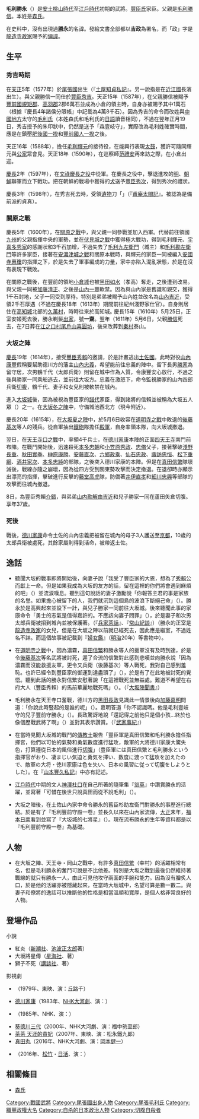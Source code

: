 {{日本武士
|名稱= 毛利 勝永
|圖片名稱= 
|圖片大小= 
|圖片說明= 
|時代= [[安土桃山時代|安土桃山時代]]—[[江戶時代|江戶時代]]前期
|出生日期= [[天正_(日本)|天正]]6年（1578年）
|出生地點= 
|逝世日期= [[慶長|慶長]]20年5月8日（1615年6月4日）
|逝世地點= 
|假名= 
|羅馬字= 
|幼名= 
|改名= 
|别名= 吉政<BR>豐前守（通稱）
|諡号= 
|神号= 
|戒名= 一齋
|洗禮名= 
|墓所= 
|朝廷官位= [[從五位下|從五位下]][[豐前守|豐前守]]
|幕府職位= 
|主君= [[豐臣秀吉|豐臣秀吉]]→[[豐臣秀賴|秀賴]]
|藩= 
|氏族= [[森氏|森氏]]→[[毛利氏|毛利氏]]
|父母= 父：[[毛利勝信|毛利勝信]]
|養父= 
|養母= 
|兄弟= 弟：[[山內勝近|山內勝近]]（吉近）
|姐妹= 
|正室= 安姬（[[龍造寺政家|龍造寺政家]]的女兒）
|側室= 
|嗣子= [[毛利勝家|勝家]]、太郎兵衛（鶴千代）
|嗣女= 某
|養子= 
|養女= 
}}
{{japanese|japanese=毛利 勝永|kana=もうり かつなが|romaji=Mōri Katsunaga}}
'''毛利勝永'''（{{bd|1577年||1615年|6月4日}}）是[[安土桃山時代|安土桃山時代]]至[[江戶時代|江戶時代]]初期的武將。[[豐臣氏|豐臣氏]]家臣。父親是[[毛利勝信|毛利勝信]]。本姓是[[森氏|森氏]]。

在史料中，沒有出現過'''勝永'''的名諱。發給文書全部都以'''吉政'''為署名，而「政」字是[[龍造寺政家|龍造寺政家]]賜予的[[偏諱|偏諱]]。

== 生平 ==
=== 秀吉時期 ===
在[[天正_(日本)|天正]]5年（1577年）於[[尾張國|尾張國]]出生（『[[土屋知貞私記|土屋知貞私記]]』。另一說指是在[[近江國|近江國]]長濱出生）。與父親勝信一同仕於[[豐臣秀吉|豐臣秀吉]]。天正15年（1587年），在父親勝信被賜予[[豐前國|豐前國]][[企救郡|規矩郡]]、[[田川郡|高羽郡]]2郡6萬石並成為小倉的領主時，自身亦被賜予其中1萬石（根據『慶長4年諸侯分限帳』中記載為4萬8千石）。因為秀吉的命令而改姓與[[中國地方|中國地方]]太守的[[毛利氏|毛利氏]]（本姓森氏和毛利氏的[[日語|日語]]讀音相同），不過在翌年正月19日，秀吉授予的朱印狀中，仍然是送予「森壹岐守」，實際改為毛利姓確實時間，應是在鎮壓[[肥後國一揆|肥後國一揆]]和[[豐前國人一揆|豐前國人一揆]]之後。
 
天正16年（1588年），擔任[[毛利輝元|毛利輝元]]的接待役，在能興行表現[[太鼓|太鼓]]，獲許可隨同輝元與[[公家|公家]]眾會見。天正18年（1590年），在巡察師[[范禮安|范禮安]]再來訪之際，在小倉出迎。

[[慶長|慶長]]2年（1597年），在[[文祿慶長之役|文祿慶長之役]]中從軍。在慶長之役中，擊退進攻{{tsl|ja|蔚山倭城}}的[[明朝|明]]、[[李氏朝鮮|朝鮮]]聯軍而立下戰功。把在朝鮮的戰場中獲得的[[犬|犬]]送予[[豐臣秀次|豐臣秀次]]，得到秀次的禮狀。

慶長3年（1598年），在秀吉死去時，受領[[遺物|遺物]]刀「{{lang|ja|さださね}}」（『[[甫庵太閤記|甫庵太閤記]]』。被認為是備前{{tsl|ja|福岡一文字}}派的貞真）。

=== 關原之戰 ===
慶長5年（1600年），在[[關原之戰|關原之戰]]中，與父親一同參戰並加入西軍。代替前往領國[[九州_(日本)|九州]]的父親指揮中央的軍勢，並在[[伏見城之戰|伏見城之戰]]中獲得極大戰功，得到毛利輝元、[[宇喜多秀家|宇喜多秀家]]的感謝狀和3千石加增，不過失去了[[毛利信友|毛利九左衛門]]（{{tsl|ja|香春岳城}}城主）和[[毛利勘左衛門|毛利勘左衛門]]等許多家臣，接著在[[安濃津城之戰|安濃津城之戰]]和關原本戰時，與輝元的家臣一同被編入[[安國寺惠瓊|安國寺惠瓊]]的指揮之下，於是失去了軍事編成的力量，家中亦陷入混亂狀態，於是在沒有表現下戰敗。

在關原之戰後，在豐前的領地[[小倉城|小倉城]]也被[[黑田如水|黑田如水]]（孝高）奪走，之後遭到改易。與父親一同被[[加藤清正|加藤清正]]、之後是[[山內一豐|山內一豐]]軟禁。因為與山內家是舊識和親交，獲得1千石封地，父子一同受到厚待。特別是弟弟被賜予山內姓並改名為[[山內吉近|山內吉近]]，受領2千石厚遇（不過在慶長18年（1613年）期間前往紀州淺野家仕官）。自身則居住在[[高知城|高知城]]北部的[[久萬村|久萬村]]，時時往來於高知城｡ 慶長15年（1610年）5月25日，正室安姬死去後，勝永剃髮[[出家|出家]]，號'''一齋'''。翌年（1611年）5月6日，父親[[毛利勝信|勝信]]死去，在7日葬在[[江之口村|江之口村]][[尾戶山|尾戶山]][[喜圓坊|喜圓坊]]，後來改葬到[[秦村|秦村]]泰山。

=== 大坂之陣 ===
[[慶長|慶長]]19年（1614年），接受[[豐臣秀賴|豐臣秀賴]]的邀請，於是計畫逃出[[土佐國|土佐國]]。此時對{{tsl|ja|留守居}}役[[山內康豐|山內康豐]]假稱要幫助德川方的藩主[[山內忠義|山內忠義]]，希望能前往忠義的陣中。留下長男[[毛利勝家|勝家]]為留守居，次男鶴千代（太郎兵衛）則留在城中作為人質，令康豐安心放行，不過之後與勝家一同乘船逃去，並前往大坂方。忠義在激怒下，命令監視勝家的山內四郎兵衛[[切腹|切腹]]，鶴千代、妻子和女兒則被軟禁在城內。

進入[[大坂城|大坂城]]後，因為被視為豐臣家的[[譜代|譜代]]家臣，得到諸將的信賴並被稱為大坂五人眾（{{lang|ja|大坂城の五人衆}}）之一。在[[大坂冬之陣|大坂冬之陣]]中，守備城池西北方（現今{{tsl|ja|今橋}}附近）。

慶長20年（1615年），在[[大坂夏之陣|大坂夏之陣]]中，於5月6日收容在[[道明寺之戰|道明寺之戰]]中敗退的[[後藤基次|後藤基次]]等人的殘兵。從自軍抽出[[鐵砲|鐵砲]]隊擔任[[殿軍|殿軍]]，自身率領本隊，向大坂城撤退。

翌日，在[[天王寺岡山之戰|天王寺口之戰]]中，率領4千兵士，在[[德川家康|德川家康]]本陣的正面[[四天王寺|四天王寺]]南門前布陣。在戰鬥開始後，迅速殺死[[本多忠朝|本多忠朝]]和[[小笠原秀政|小笠原秀政]]、[[小笠原忠脩|忠脩]]父子，接著擊破[[淺野長重|淺野長重]]、[[秋田實季|秋田實季]]、[[榊原康勝|榊原康勝]]、[[安藤直次|安藤直次]]、[[六鄉政乘|六鄉政乘]]、[[仙石忠政|仙石忠政]]、[[諏訪忠恒|諏訪忠恒]]、[[松下重綱|松下重綱]]、[[酒井家次|酒井家次]]、[[本多忠純|本多忠純]]的部隊，之後突入德川家康的本陣。但是在[[真田信繁|真田信繁]]隊壞滅後，戰線亦隨之崩壞，因為從四方受到關東勢攻擊而決定撤退。在退卻時亦顯示出漂亮的指揮，擊破進行反擊的[[藤堂高虎|藤堂高虎]]隊，防備著[[井伊直孝|井伊直孝]]和[[細川忠興|細川忠興]]等部隊的攻擊而往城內撤退。

8日，為豐臣秀賴[[介錯|介錯]]，與弟弟[[山內勝近|山内勘解由吉近]]和兒子勝家一同在蘆田矢倉切腹。享年37歲。

=== 死後 ===
戰後，[[德川家康|德川家康]]命令土佐的山內忠義把被留在城內的母子3人護送至[[京都|京都]]，10歲的太郎兵衛被處死，其餘家屬則得到活命，被帶返土佐。

== 逸話 ==
*聽聞大坂的戰事即將開始後，向妻子說「我受了豐臣家的大恩，想為了[[豐臣秀賴|秀賴]]公而獻上一命。但是如果我成為大坂的友方的話，留在這裡的你們將會遇到麻煩的吧」（{{lang|ja|自分は豊臣家に多大な恩を受けており、秀頼公のために一命を捧げたい。しかし自分が大坂に味方すれば、残ったお前たちに難儀がかかるだろう}}）並流涙嘆息。聽到這句說話的妻子激勵說「你報答主君的事是家族的名譽。如果擔心被留下的人，我們就沉到這個島的波浪下斷絕己命」（{{lang|ja|君の御為の働き、家の名誉です。残る者が心配ならば、わたくしたちはこの島の波に沈み一命を絶ちましょう}}）。勝永於是高興起來並設下一計，與兒子勝家一同前往大坂城。後來聽聞此事的家康命令「勇士的志氣是值得嘉許的。不應該向妻子問罪」（{{lang|ja|勇士の志、殊勝である。妻子を罪に問うてはならぬ}}），於是妻子和次男太郎兵衛被招到城內並被保護著。（『[[兵家茶話|兵家茶話]]』、『[[常山紀談|常山紀談]]』）（勝永的正室是[[龍造寺政家|龍造寺政家]]的女兒，但是在大坂之陣以前就已經死去，因此應是繼室，不過姓名不詳。而這個故事被記載到『[[婦女鑑|婦女鑑]]』（[[明治|明治]]20年）等書物中）。

*在[[道明寺之戰|道明寺之戰]]中，因為濃霧，[[真田信繁|真田信繁]]和勝永等人的援軍沒有及時到達，於是令[[後藤基次|後藤基次]]等名武將被討死，遲了合流的信繁對此感到悲嘆並向勝永說「因為濃霧而沒能救援友軍，更令又兵衛（後藤基次）等人戰死，我對自己感到羞恥。也許已經令到豐臣家的御運到達盡頭了」（{{lang|ja|濃霧のために味方を救えず、みすみす又兵衛らを死なせてしまったことを、自分は恥ずかしく思う。遂に豊臣家の御運も尽きたかもしれない}}），於是有了在此地被討死的覺悟。聽到此話的勝永對信繁安慰著說「在這裡戰死並無益處。難道不希望在右府大人（豐臣秀賴）的馬前華麗地戰死嗎」（{{lang|ja|ここで死んでも益はない。願わくば右府様の馬前で華々しく死のうではないか}}）。（『[[大坂陣聞書|大坂陣聞書]]』）

*毛利勝永在天王寺口奮戰，德川方的[[黑田長政|黑田長政]]見識此一情景後向[[加藤嘉明|加藤嘉明]]問道：「你說此時豎起的{{tsl|ja|采配}}是誰的呢」（{{lang|ja|あの際立った采配は誰だろう}}）。嘉明答道「你不認識嗎。他是毛利壹岐守的兒子豐前守勝永」（{{lang|ja|貴殿はご存じなかったのか。彼こそ毛利壱岐守が一子、豊前守勝永でござる}}）。長政驚訝地說「還記得之前他只是個小孩…終於也像個歷戰武將了啊」（{{lang|ja|この前まで子供のように思っていたのに…さても歴戦の武将のようだ}}）並對其表示讚賞。（『[[武家事紀|武家事紀]]』）

*在當時見聞大坂城的戰鬥的[[傳教士|傳教士]]報告「豐臣軍是真田信繁和毛利勝永擔任指揮宮，他們以可怕的氣勢和勇氣數度進行猛攻，敵軍的大將德川家康大驚失色，打算遵從日本的風俗進行[[切腹|切腹]]」（豊臣軍には真田信繁と毛利勝永という指揮官がおり、凄まじい気迫と勇気を揮い、数度に渡って猛攻を加えたので、敵軍の大将・徳川家康は色を失い、日本の風習に従って切腹をしようとした）。在『[[山本豐久私記|山本豐久私記]]』中亦有記述。

*[[江戶時代|江戶時代]]中期的文人[[神澤杜口|神澤杜口]]在自己所著的隨筆集『[[翁草|翁草]]』中讚賞勝永的活躍，並寫著「可惜在後世只說真田而從不說毛利」（{{lang|ja|惜しいかな後世、真田を云いて毛利を云わず}}）。

*大坂之陣後，在土佐山內家中命令勝永的舊臣杉助左衛門對勝永的事歷進行總結。於是有了『毛利豐前守殿一卷』並長久以來在山內家流傳，[[大正|大正]]末年，[[福本日南|福本日南]]看到並寫了『大坂城的七將星』（{{lang|ja|大坂城の七将星}}）。現在流布勝永的生年等資料都是以『毛利豐前守殿一卷』為基礎。

== 人物 ==
*在大坂之陣、天王寺・岡山之戰中，有許多[[真田信繁|真田信繁]]（幸村）的活躍相常有名，但是毛利勝永的奮鬥可說是不比他差。特別是大坂之戰到最後仍然維持著戰線的就只有勝永一人，由此可見他攻守兩面的手腕和能力。因為沒有膾炙人口，於是他的活躍亦被隱藏起來，在當時大坂城中，名望可算是數一數二。與妻子和僚將的逸話可以推斷他的性格是相當溫順和寬厚，是個人格非常良好的人物。

== 登場作品 ==
;小說
*紅炎（[[新潮社|新潮社]]、[[池波正太郎|池波正太郎]]著）
*大坂將星傳（[[星海社|星海社]]、{{tsl|ja|仁木英之}}著）
*獅子不死（[[講談社|講談社]]、{{tsl|ja|中路啓太}}著）

;影視劇
*{{tsl|ja|真田幸村の謀略|真田幸村的謀略}}（1979年、東映、演：丘路千）
*[[德川家康_(大河劇)|德川家康]]（1983年、[[NHK大河劇|NHK大河劇]]、演：{{tsl|ja|青木義朗}}）
*{{tsl|ja|真田太平記 (テレビドラマ)|真田太平記 (電視劇)|真田太平記}}（1985年、NHK、演：{{tsl|ja|宮内洋}}）
*[[葵德川三代|葵德川三代]]（2000年、NHK大河劇、演：福中勢至郎）
*[[茶茶_天涯的貴妃|茶茶 天涯的貴妃]]（2007年、東映、演：松永鐵九郎）
*[[真田丸_(大河劇)|真田丸]]（2016年、NHK大河劇、演：[[岡本健一|岡本健一]]）
*{{tsl|ja|真田十勇士 (2014年の劇作品)#映画|真田十勇士 (2014年劇作)#電影|真田十勇士}}（2016年、[[松竹|松竹]]・[[日活|日活]]、演：{{tsl|ja|坂東工}}）

== 相關條目 ==
*[[森氏|森氏]]

[[Category:戰國武將|Category:戰國武將]]
[[Category:尾張國出身人物|Category:尾張國出身人物]]
[[Category:尾張毛利氏|Category:尾張毛利氏]]
[[Category:織豐政權大名|Category:織豐政權大名]]
[[Category:自杀的日本政治人物|Category:自杀的日本政治人物]]
[[Category:切腹自殺者|Category:切腹自殺者]]